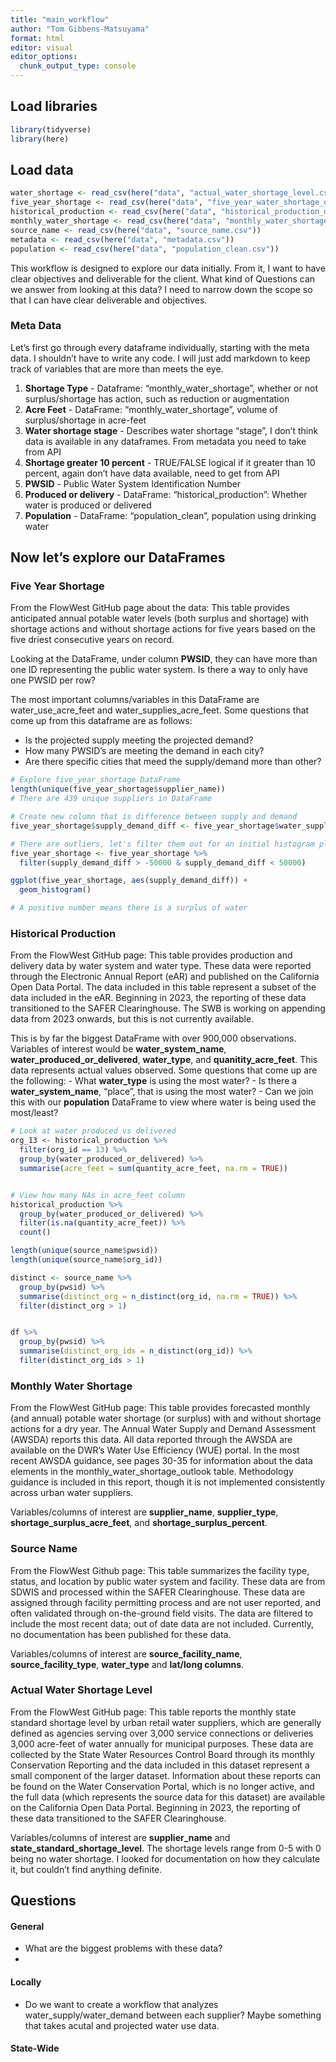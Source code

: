 ```yaml
---
title: "main_workflow"
author: "Tom Gibbens-Matsuyama"
format: html
editor: visual
editor_options: 
  chunk_output_type: console
---
```


## Load libraries

```r
library(tidyverse)
library(here)
```

## Load data

```r
water_shortage <- read_csv(here("data", "actual_water_shortage_level.csv"))
five_year_shortage <- read_csv(here("data", "five_year_water_shortage_outlook.csv"))
historical_production <- read_csv(here("data", "historical_production_delivery.csv"))
monthly_water_shortage <- read_csv(here("data", "monthly_water_shortage_outlook.csv"))
source_name <- read_csv(here("data", "source_name.csv"))
metadata <- read_csv(here("data", "metadata.csv"))
population <- read_csv(here("data", "population_clean.csv"))
```

This workflow is designed to explore our data initially. From it, I want to have clear objectives and deliverable for the client. What kind of Questions can we answer from looking at this data? I need to narrow down the scope so that I can have clear deliverable and objectives.

### Meta Data

Let's first go through every dataframe individually, starting with the meta data. I shouldn't have to write any code. I will just add markdown to keep track of variables that are more than meets the eye.

1.  **Shortage Type** - Dataframe: "monthly_water_shortage", whether or not surplus/shortage has action, such as reduction or augmentation
2.  **Acre Feet** - DataFrame: "monthly_water_shortage", volume of surplus/shortage in acre-feet
3.  **Water shortage stage** - Describes water shortage "stage", I don't think data is available in any dataframes. From metadata you need to take from API
4.  **Shortage greater 10 percent** - TRUE/FALSE logical if it greater than 10 percent, again don't have data available, need to get from API
5.  **PWSID** - Public Water System Identification Number
6.  **Produced or delivery** - DataFrame: "historical_production": Whether water is produced or delivered
7.  **Population** - DataFrame: "population_clean", population using drinking water

## Now let's explore our DataFrames

### Five Year Shortage

From the FlowWest GitHub page about the data: This table provides anticipated annual potable water levels (both surplus and shortage) with shortage actions and without shortage actions for five years based on the five driest consecutive years on record.

Looking at the DataFrame, under column **PWSID**, they can have more than one ID representing the public water system. Is there a way to only have one PWSID per row?

The most important columns/variables in this DataFrame are water_use_acre_feet and water_supplies_acre_feet. Some questions that come up from this dataframe are as follows:

-   Is the projected supply meeting the projected demand?
-   How many PWSID's are meeting the demand in each city?
-   Are there specific cities that meed the supply/demand more than other?

```r
# Explore five_year_shortage DataFrame
length(unique(five_year_shortage$supplier_name))
# There are 439 unique suppliers in DataFrame

# Create new column that is difference between supply and demand
five_year_shortage$supply_demand_diff <- five_year_shortage$water_supplies_acre_feet - five_year_shortage$water_use_acre_feet

# There are outliers, let's filter them out for an initial histogram plot
five_year_shortage <- five_year_shortage %>% 
  filter(supply_demand_diff > -50000 & supply_demand_diff < 50000)

ggplot(five_year_shortage, aes(supply_demand_diff)) +
  geom_histogram()

# A positive number means there is a surplus of water 
```

### Historical Production

From the FlowWest GitHub page: This table provides production and delivery data by water system and water type. These data were reported through the Electronic Annual Report (eAR) and published on the California Open Data Portal. The data included in this table represent a subset of the data included in the eAR. Beginning in 2023, the reporting of these data transitioned to the SAFER Clearinghouse. The SWB is working on appending data from 2023 onwards, but this is not currently available.

This is by far the biggest DataFrame with over 900,000 observations. Variables of interest would be **water_system_name**, **water_produced_or_delivered**, **water_type**, and **quanitity_acre_feet**. This data represents actual values observed. Some questions that come up are the following: - What **water_type** is using the most water? - Is there a **water_system_name**, "place", that is using the most water? - Can we join this with our **population** DataFrame to view where water is being used the most/least?\

```r
# Look at water produced vs delivered
org_13 <- historical_production %>% 
  filter(org_id == 13) %>% 
  group_by(water_produced_or_delivered) %>% 
  summarise(acre_feet = sum(quantity_acre_feet, na.rm = TRUE))


# View how many NAs in acre_feet column
historical_production %>% 
  group_by(water_produced_or_delivered) %>% 
  filter(is.na(quantity_acre_feet)) %>% 
  count()

length(unique(source_name$pwsid)) 
length(unique(source_name$org_id))

distinct <- source_name %>% 
  group_by(pwsid) %>% 
  summarise(distinct_org = n_distinct(org_id, na.rm = TRUE)) %>% 
  filter(distinct_org > 1) 


df %>%
  group_by(pwsid) %>%
  summarise(distinct_org_ids = n_distinct(org_id)) %>%
  filter(distinct_org_ids > 1)
```

### Monthly Water Shortage

From the FlowWest GitHub page: This table provides forecasted monthly (and annual) potable water shortage (or surplus) with and without shortage actions for a dry year. The Annual Water Supply and Demand Assessment (AWSDA) reports this data. All data reported through the AWSDA are available on the DWR's Water Use Efficiency (WUE) portal. In the most recent AWSDA guidance, see pages 30-35 for information about the data elements in the monthly_water_shortage_outlook table. Methodology guidance is included in this report, though it is not implemented consistently across urban water suppliers.

Variables/columns of interest are **supplier_name**, **supplier_type**, **shortage_surplus_acre_feet**, and **shortage_surplus_percent**.

### Source Name

From the FlowWest Github page: This table summarizes the facility type, status, and location by public water system and facility. These data are from SDWIS and processed within the SAFER Clearinghouse. These data are assigned through facility permitting process and are not user reported, and often validated through on-the-ground field visits. The data are filtered to include the most recent data; out of date data are not included. Currently, no documentation has been published for these data.

Variables/columns of interest are **source_facility_name**, **source_facility_type**, **water_type** and **lat/long columns**.

### Actual Water Shortage Level

From the FlowWest GitHub page: This table reports the monthly state standard shortage level by urban retail water suppliers, which are generally defined as agencies serving over 3,000 service connections or deliveries 3,000 acre-feet of water annually for municipal purposes. These data are collected by the State Water Resources Control Board through its monthly Conservation Reporting and the data included in this dataset represent a small component of the larger dataset. Information about these reports can be found on the Water Conservation Portal, which is no longer active, and the full data (which represents the source data for this dataset) are available on the California Open Data Portal. Beginning in 2023, the reporting of these data transitioned to the SAFER Clearinghouse.

Variables/columns of interest are **supplier_name** and **state_standard_shortage_level**. The shortage levels range from 0-5 with 0 being no water shortage. I looked for documentation on how they calculate it, but couldn't find anything definite.

## Questions

#### General

-   What are the biggest problems with these data?
-   

#### Locally

-   Do we want to create a workflow that analyzes water_supply/water_demand between each supplier? Maybe something that takes acutal and projected water use data.

#### State-Wide
